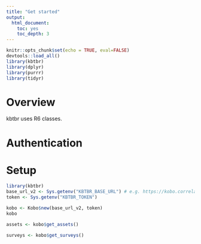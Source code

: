 ```yaml
---
title: "Get started"
output:
  html_document:
    toc: yes
    toc_depth: 3
---
```



```r
knitr::opts_chunk$set(echo = TRUE, eval=FALSE)
devtools::load_all()
library(kbtbr)
library(dplyr)
library(purrr)
library(tidyr)

```

# Overview
kbtbr uses R6 classes. 

# Authentication

# Setup
```r
library(kbtbr)
base_url_v2 <- Sys.getenv("KBTBR_BASE_URL") # e.g. https://kobo.correlaid.org
token <- Sys.getenv("KBTBR_TOKEN")

kobo <- Kobo$new(base_url_v2, token)
kobo
```

```r
assets <- kobo$get_assets()
```

```r
surveys <- kobo$get_surveys()
```

